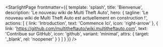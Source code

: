 
<StarlightPage frontmatter={{
    template: 'splash',
    title: 'Bienvenue',
    description: 'Le nouveau wiki de Multi Theft Auto',
    hero: {
        tagline: 'Le nouveau wiki de Multi Theft Auto est actuellement en construction !',
        actions: [
            {
                link: 'Introduction',
                text: 'Commence Ici',
                icon: 'right-arrow'
            },
            {
                link: 'https://github.com/multitheftauto/wiki.multitheftauto.com',
                text: 'Contribue sur GitHub',
                icon: 'github',
                variant: 'minimal',
                attrs: {
                    target: '_blank',
                    rel: 'noopener'
                }
            }
        ]
    }
}} />
